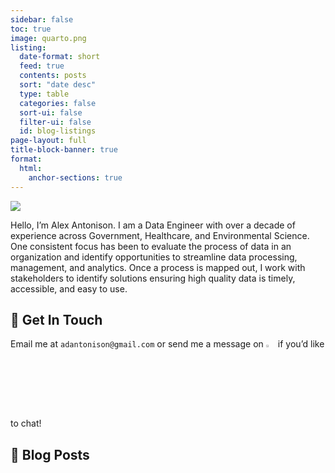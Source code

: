 ```yaml
---
sidebar: false
toc: true
image: quarto.png
listing:
  date-format: short
  feed: true
  contents: posts
  sort: "date desc"
  type: table
  categories: false
  sort-ui: false
  filter-ui: false
  id: blog-listings
page-layout: full
title-block-banner: true
format:
  html:
    anchor-sections: true
---
```


::: {.profile-header layout="[21,79]"}
![](images/alex_headshot.jpg){.profile-pic}

Hello, I'm Alex Antonison. I am a Data Engineer with over a decade of experience across Government, Healthcare, and Environmental Science. One consistent focus has been to evaluate the process of data in an organization and identify opportunities to streamline data processing, management, and analytics. Once a process is mapped out, I work with stakeholders to identify solutions ensuring high quality data is timely, accessible, and easy to use.
:::

## 💼 Get In Touch

Email me at `adantonison@gmail.com` or send me a message on [![](images/icon-linkedin.png){width="3%"}](https://www.linkedin.com/in/alexantonison/) if you'd like to chat!

## 📮 Blog Posts

::: {#blog-listings}
:::
